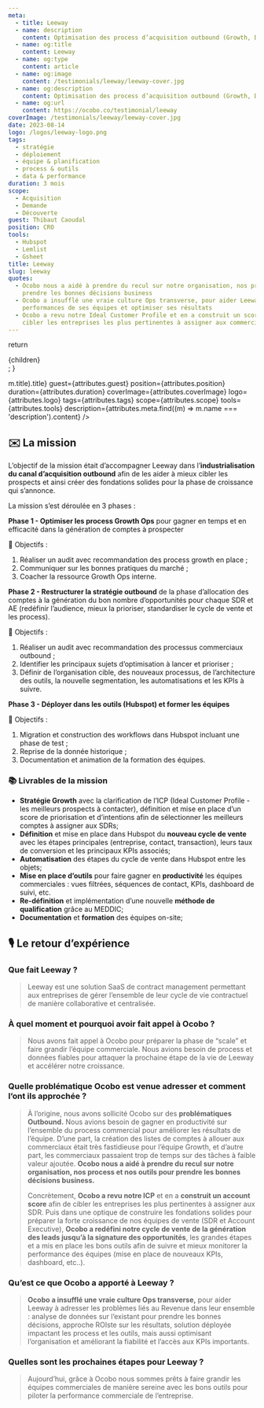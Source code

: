 ```yaml
---
meta:
  - title: Leeway
  - name: description
    content: Optimisation des process d’acquisition outbound (Growth, Demande et Découverte)
  - name: og:title
    content: Leeway
  - name: og:type
    content: article
  - name: og:image
    content: /testimonials/leeway/leeway-cover.jpg
  - name: og:description
    content: Optimisation des process d’acquisition outbound (Growth, Demande et Découverte)
  - name: og:url
    content: https://ocobo.co/testimonial/leeway
coverImage: /testimonials/leeway/leeway-cover.jpg
date: 2023-08-14
logo: /logos/leeway-logo.png
tags:
  - stratégie
  - déploiement
  - équipe & planification
  - process & outils
  - data & performance
duration: 3 mois
scope:
  - Acquisition
  - Demande
  - Découverte
guest: Thibaut Caoudal
position: CRO
tools:
  - Hubspot
  - Lemlist
  - Gsheet
title: Leeway
slug: leeway
quotes:
  - Ocobo nous a aidé à prendre du recul sur notre organisation, nos process et nos outils pour
    prendre les bonnes décisions business
  - Ocobo a insufflé une vraie culture Ops transverse, pour aider Leeway à mieux suivre les
    performances de ses équipes et optimiser ses résultats
  - Ocobo a revu notre Ideal Customer Profile et en a construit un score de priorisation afin de
    cibler les entreprises les plus pertinentes à assigner aux commerciaux avant vente
---
```



  return <div className="grid-cols-12 gap-4 desktop:grid">{children}</div>;
}

<div className="col-span-12">
  <TestimonialHeader
    title={attributes.meta.find((m) => m.title).title}
    guest={attributes.guest}
    position={attributes.position}
    duration={attributes.duration}
    coverImage={attributes.coverImage}
    logo={attributes.logo}
    tags={attributes.tags}
    scope={attributes.scope}
    tools={attributes.tools}
    description={attributes.meta.find((m) => m.name === 'description').content}
  />
</div>

<div className="prose col-span-6">

## ✉️ La mission

L’objectif de la mission était d’accompagner Leeway dans l’**industrialisation du canal
d’acquisition outbound** afin de les aider à mieux cibler les prospects et ainsi créer des
fondations solides pour la phase de croissance qui s’annonce.

La mission s’est déroulée en 3 phases :

**Phase 1 - Optimiser les process Growth Ops** pour gagner en temps et en efficacité dans la
génération de comptes à prospecter

<div className="relief">

🎯 Objectifs :

1. Réaliser un audit avec recommandation des process growth en place ;
2. Communiquer sur les bonnes pratiques du marché ;
3. Coacher la ressource Growth Ops interne.

</div>

**Phase 2 - Restructurer la stratégie outbound** de la phase d’allocation des comptes à la
génération du bon nombre d’opportunités pour chaque SDR et AE (redéfinir l’audience, mieux la
prioriser, standardiser le cycle de vente et les process).

<div className="relief">

🎯 Objectifs :

1. Réaliser un audit avec recommandation des processus commerciaux outbound ;
2. Identifier les principaux sujets d’optimisation à lancer et prioriser ;
3. Définir de l’organisation cible, des nouveaux processus, de l’architecture des outils, la
   nouvelle segmentation, les automatisations et les KPIs à suivre.

</div>

**Phase 3 - Déployer dans les outils (Hubspot) et former les équipes**

<div className="relief">

🎯 Objectifs :

1. Migration et construction des workflows dans Hubspot incluant une phase de test ;
2. Reprise de la donnée historique ;
3. Documentation et animation de la formation des équipes.

</div>

<Callout>

### 📚 Livrables de la mission

- **Stratégie Growth** avec la clarification de l’ICP (Ideal Customer Profile - les meilleurs
  prospects à contacter), définition et mise en place d’un score de priorisation et d’intentions
  afin de sélectionner les meilleurs comptes à assigner aux SDRs;
- **Définition** et mise en place dans Hubspot du **nouveau cycle de vente** avec les étapes
  principales (entreprise, contact, transaction), leurs taux de conversion et les principaux KPIs
  associés;
- **Automatisation** des étapes du cycle de vente dans Hubspot entre les objets;
- **Mise en place d’outils** pour faire gagner en **productivité** les équipes commerciales : vues
  filtrées, séquences de contact, KPIs, dashboard de suivi, etc.
- **Re-définition** et implémentation d’une nouvelle **méthode de qualification** grâce au MEDDIC;
- **Documentation** et **formation** des équipes on-site;

</Callout>

</div>

<div className="col-span-1" />

<div className="prose col-span-5">

## 🎙️ Le retour d’expérience

### Que fait Leeway ?

> Leeway est une solution SaaS de contract management permettant aux entreprises de gérer l’ensemble
> de leur cycle de vie contractuel de manière collaborative et centralisée.

### À quel moment et pourquoi avoir fait appel à Ocobo ?

> Nous avons fait appel à Ocobo pour préparer la phase de “scale” et faire grandir l’équipe
> commerciale. Nous avions besoin de process et données fiables pour attaquer la prochaine étape de
> la vie de Leeway et accélérer notre croissance.

### Quelle problématique Ocobo est venue adresser et comment l’ont ils approchée ?

> À l’origine, nous avons sollicité Ocobo sur des **problématiques Outbound.** Nous avions besoin de
> gagner en productivité sur l’ensemble du process commercial pour améliorer les résultats de
> l’équipe. D’une part, la création des listes de comptes à allouer aux commerciaux était très
> fastidieuse pour l’équipe Growth, et d’autre part, les commerciaux passaient trop de temps sur des
> tâches à faible valeur ajoutée. **Ocobo nous a aidé à prendre du recul sur notre organisation, nos
> process et nos outils pour prendre les bonnes décisions business.**
>
> Concrètement, **Ocobo a revu notre ICP** et en a **construit un account score** afin de cibler les
> entreprises les plus pertinentes à assigner aux SDR. Puis dans une optique de construire les
> fondations solides pour préparer la forte croissance de nos équipes de vente (SDR et Account
> Executive), **Ocobo a redéfini notre cycle de vente de la génération des leads jusqu’à la
> signature des opportunités**, les grandes étapes et a mis en place les bons outils afin de suivre
> et mieux monitorer la performance des équipes (mise en place de nouveaux KPIs, dashboard, etc..).

### Qu’est ce que Ocobo a apporté à Leeway ?

> **Ocobo a insufflé une vraie culture Ops transverse,** pour aider Leeway à adresser les problèmes
> liés au Revenue dans leur ensemble : analyse de données sur l’existant pour prendre les bonnes
> décisions, approche ROIste sur les résultats, solution déployée impactant les process et les
> outils, mais aussi optimisant l’organisation et améliorant la fiabilité et l’accès aux KPIs
> importants.

### Quelles sont les prochaines étapes pour Leeway ?

> Aujourd’hui, grâce à Ocobo nous sommes prêts à faire grandir les équipes commerciales de manière
> sereine avec les bons outils pour piloter la performance commerciale de l’entreprise.

</div>
